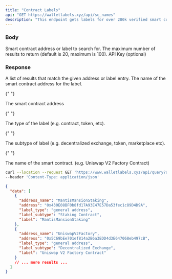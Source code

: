 ```yaml
---
title: "Contract Labels"
api: "GET https://walletlabels.xyz/api/sc_names"
description: "This endpoint gets labels for over 200k verified smart contracts."
---
```


### Body

<ParamField query="query" type="string" required>
  Smart contract address or label to search for.
</ParamField>

<ParamField query="limit" type="integer" optional>
  The maximum number of results to return (default is 20, maximum is 100).
</ParamField>

<ParamField query="API-Key" type="integer" optional>
  API Key (optional)
</ParamField>

### Response

<ResponseField name="data" type="array">
  A list of results that match the given address or label entry.

<Expandable title="Label Object">

<ResponseField name="address_name" type="string">
  The name of the smart contract address for the label.
</ResponseField>

{" "}

<ResponseField name="address" type="string">
  The smart contract address
</ResponseField>

{" "}

<ResponseField name="label_type" type="string">
  The type of the label (e.g. contract, token, etc).
</ResponseField>

{" "}

<ResponseField name="label_subtype" type="string">
  The subtype of label (e.g. decentralized exchange, token, marketplace etc).
</ResponseField>

{" "}

<ResponseField name="label" type="string">
  The name of the smart contract. (e.g. Uniswap V2 Factory Contract)
</ResponseField>

  </Expandable>
</ResponseField>

<RequestExample>

```bash Example Request
curl --location --request GET 'https://www.walletlabels.xyz/api/query?query=dex&limit=5' \
--header 'Content-Type: application/json'
```

</RequestExample>

<ResponseExample>

```json Response
{
  "data": [
    {
      "address_name": "MantisMansionStaking",
      "address": "0x430E08BF0b8fd17A93E47E57Da53fec1c89D4D9A",
      "label_type": "general address",
      "label_subtype": "Staking Contract",
      "label": "MantisMansionStaking"
    },
    {
      "address_name": "UniswapV2Factory",
      "address": "0x5C69bEe701ef814a2B6a3EDD4d3E647068eb497cB",
      "label_type": "general address",
      "label_subtype": "Decentralized Exchange",
      "label": "Uniswap V2 Factory Contract"
    }
    // ... more results ...
  ]
}
```

</ResponseExample>
